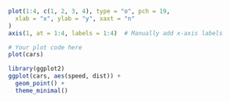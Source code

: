 ```r
plot(1:4, c(1, 2, 3, 4), type = "o", pch = 19,
  xlab = "x", ylab = "y", xaxt = "n"
)
axis(1, at = 1:4, labels = 1:4)  # Manually add x-axis labels
```

```r
# Your plot code here
plot(cars)
```
```r
library(ggplot2)
ggplot(cars, aes(speed, dist)) + 
  geom_point() + 
  theme_minimal()
```
